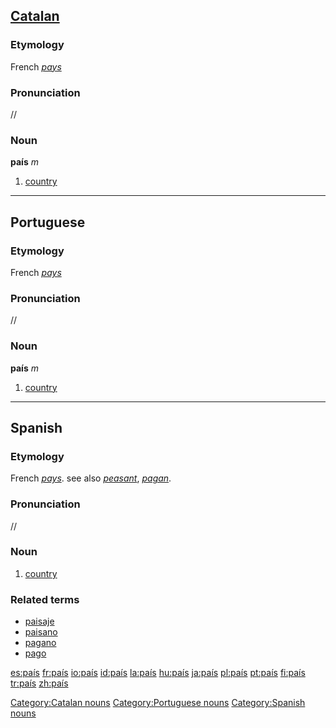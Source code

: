 {{see|pais}}
==[[Catalan]]==

===Etymology===
French ''[[pays]]''

===Pronunciation===
/{{IPAchar|paˈis}}/

===Noun===
'''país''' ''m''

# [[country]]

[[Category:Catalan nouns]]

----

==Portuguese==

===Etymology===
French ''[[pays]]''

===Pronunciation===
/{{IPAchar|paˈis}}/

===Noun===
'''país''' ''m''

# [[country]]

[[Category:Portuguese nouns]]

----

==Spanish==

===Etymology===
French ''[[pays]]''. see also ''[[peasant]]'', ''[[pagan]]''.

===Pronunciation===
/{{IPAchar|paˈis}}/

===Noun===
{{es-noun-m|pl=países}}

# [[country]]

===Related terms===
*[[paisaje]]
*[[paisano]]
*[[pagano]]
*[[pago]]

[[Category:Spanish nouns]]

[[es:país]]
[[fr:país]]
[[io:país]]
[[id:país]]
[[la:país]]
[[hu:país]]
[[ja:país]]
[[pl:país]]
[[pt:país]]
[[fi:país]]
[[tr:país]]
[[zh:país]]